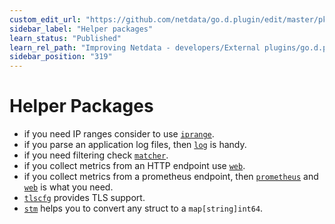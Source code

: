 ```yaml
---
custom_edit_url: "https://github.com/netdata/go.d.plugin/edit/master/pkg/README.md"
sidebar_label: "Helper packages"
learn_status: "Published"
learn_rel_path: "Improving Netdata - developers/External plugins/go.d.plugin/Helper Packages"
sidebar_position: "319"
---
```



# Helper Packages

- if you need IP ranges consider to
  use [`iprange`](/docs/nightly/improving-netdata---developers/external-plugins/go.d.plugin/helper-packages/iprange).
- if you parse an application log files, then [`log`](https://github.com/netdata/go.d.plugin/tree/master/pkg/logs) is
  handy.
- if you need filtering
  check [`matcher`](/docs/nightly/improving-netdata---developers/external-plugins/go.d.plugin/helper-packages/matcher).
- if you collect metrics from an HTTP endpoint use [`web`](https://github.com/netdata/go.d.plugin/tree/master/pkg/web).
- if you collect metrics from a prometheus endpoint,
  then [`prometheus`](https://github.com/netdata/go.d.plugin/tree/master/pkg/prometheus)
  and [`web`](/docs/nightly/improving-netdata---developers/external-plugins/go.d.plugin/helper-packages/web) is what you need.
- [`tlscfg`](/docs/nightly/improving-netdata---developers/external-plugins/go.d.plugin/helper-packages/tlscfg) provides TLS support.
- [`stm`](/docs/nightly/improving-netdata---developers/external-plugins/go.d.plugin/helper-packages/stm) helps you to convert any struct to a `map[string]int64`.
